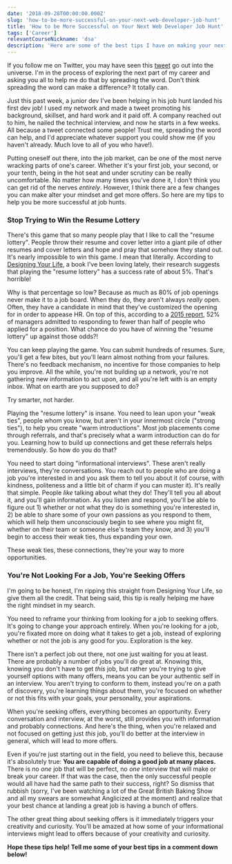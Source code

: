 ```yaml
---
date: '2018-09-28T00:00:00.000Z'
slug: 'how-to-be-more-successful-on-your-next-web-developer-job-hunt'
title: 'How to be More Successful on Your Next Web Developer Job Hunt'
tags: ['Career']
relevantCourseNickname: 'dsa'
description: 'Here are some of the best tips I have on making your next web developer job hunt more successful.'
---
```


If you follow me on Twitter, you may have seen this [tweet](https://twitter.com/kyleshevlin/status/1041735370478542851) go out into the universe. I'm in the process of exploring the next part of my career and asking you all to help me do that by spreading the word. Don't think spreading the word can make a difference? It totally can.

Just this past week, a junior dev I've been helping in his job hunt landed his first dev job! I used my network and made a tweet promoting his background, skillset, and hard work and it paid off. A company reached out to him, he nailed the technical interview, and now he starts in a few weeks. All because a tweet connected some people! Trust me, spreading the word can help, and I'd appreciate whatever support you could show me (if you haven't already. Much love to all of you who have!).

Putting oneself out there, into the job market, can be one of the most nerve wracking parts of one's career. Whether it's your first job, your second, or your tenth, being in the hot seat and under scrutiny can be really uncomfortable. No matter how many times you've done it, I don't think you can get rid of the nerves _entirely_. However, I think there are a few changes you can make alter your mindset and get more offers. So here are my tips to help you be more successful at job hunts.

### Stop Trying to Win the Resume Lottery

There's this game that so many people play that I like to call the "resume lottery". People throw their resume and cover letter into a giant pile of other resumes and cover letters and hope and pray that somehow they stand out. It's nearly impossible to win this game. I mean that literally. According to [Designing Your Life](https://amzn.to/2xvdrPs), a book I've been loving lately, their research suggests that playing the "resume lottery" has a success rate of about 5%. That's horrible!

Why is that percentage so low? Because as much as 80% of job openings never make it to a job board. When they do, they aren't always _really_ open. Often, they have a candidate in mind that they've customized the opening for in order to appease HR. On top of this, according to a [2015 report](http://careerbuildercommunications.com/candidatebehavior/), 52% of managers admitted to responding to fewer than half of people who applied for a position. What chance do you have of winning the "resume lottery" up against those odds?!

You can keep playing the game. You can submit hundreds of resumes. Sure, you'll get a few bites, but you'll learn almost nothing from your failures. There's no feedback mechanism, no incentive for those companies to help you improve. All the while, you're not building up a network, you're not gathering new information to act upon, and all you're left with is an empty inbox. What on earth are you supposed to do?

Try smarter, not harder.

Playing the "resume lottery" is insane. You need to lean upon your "weak ties", people whom you know, but aren't in your innermost circle ("strong ties"), to help you create "warm introductions". Most job placements come through referrals, and that's precisely what a warm introduction can do for you. Learning how to build up connections and get these referrals helps tremendously. So how do you do that?

You need to start doing "informational interviews". These aren't really interviews, they're conversations. You reach out to people who are doing a job you're interested in and you ask them to tell you about it (of course, with kindness, politeness and a little bit of charm if you can muster it). It's really that simple. People _like_ talking about what they do! They'll tell you all about it, and you'll gain information. As you listen and respond, you'll be able to figure out 1) whether or not what they do is something you're interested in, 2) be able to share some of your own passions as you respond to them, which will help them unconsciously begin to see where you might fit, whether on their team or someone else's team they know, and 3) you'll begin to access their weak ties, thus expanding your own.

These weak ties, these connections, they're your way to more opportunities.

### You're Not Looking For a Job, You're Seeking Offers

I'm going to be honest, I'm ripping this straight from Designing Your Life, so give them all the credit. That being said, this tip is really helping me have the right mindset in my search.

You need to reframe your thinking from looking for a job to seeking offers. It's going to change your approach entirely. When you're looking for a job, you're fixated more on doing what it takes to get a job, instead of exploring whether or not the job is any good for you. Exploration is the key.

There isn't a perfect job out there, not one just waiting for you at least. There are probably a number of jobs you'll do great at. Knowing this, knowing you don't have to get _this_ job, but rather you're trying to give yourself options with many offers, means you can be your authentic self in an interview. You aren't trying to conform to them, instead you're on a path of discovery, you're learning things about them, you're focused on whether or not this fits with your goals, your personality, your aspirations.

When you're seeking offers, everything becomes an opportunity. Every conversation and interview, at the worst, still provides you with information and probably connections. And here's the thing, when you're relaxed and not focused on getting just _this_ job, you'll do better at the interview in general, which will lead to more offers.

Even if you're just starting out in the field, you need to believe this, because it's absolutely true: **You are capable of doing a good job at many places.** There is no _one_ job that will be perfect, no _one_ interview that will make or break your career. If that was the case, then the only successful people would all have had the same path to their success, right? So dismiss that rubbish (sorry, I've been watching a lot of the Great British Baking Show and all my swears are somewhat Anglicized at the moment) and realize that your best chance at landing a great job is having a bunch of offers.

The other great thing about seeking offers is it immediately triggers your creativity and curiosity. You'll be amazed at how some of your informational interviews might lead to offers because of your creativity and curiosity.

**Hope these tips help! Tell me some of your best tips in a comment down below!**
